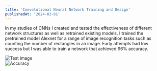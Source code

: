 ```yaml
---
title: 'Convolutional Neural Network Training and Design'
publishedAt: '2024-03-01'
---
```


In my studies of CNNs I created and tested the effectiveness of different network structures as well as retrained existing models. 
I trained the pretrained model Alexnet for a range of image recognition tasks such as counting the number of rectangles in an image.
Early attempts had low success but I was able to train a network that achieved 96% accuracy.

<div className="flex">
  <div className="mr-4">
    <Image
      src="/10.png"
      alt="Test image"
      width={300}
      height={200}
      objectFit="cover"
    />
  </div>
  <div>
    <Image
      src="/ml2.png"
      alt="Accuracy"
      width={300}
      height={200}
      objectFit="cover"
    />
  </div>
</div>
